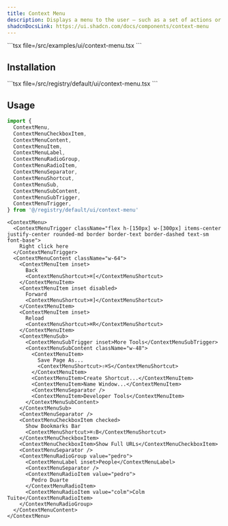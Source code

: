 ```yaml
---
title: Context Menu
description: Displays a menu to the user — such as a set of actions or functions.
shadcnDocsLink: https://ui.shadcn.com/docs/components/context-menu
---
```


<ComponentPreview component="context-menu">
  ```tsx file=<rootDir>/src/examples/ui/context-menu.tsx
  ```
</ComponentPreview>

## Installation

<Installation component="context-menu">
  ```tsx file=<rootDir>/src/registry/default/ui/context-menu.tsx
  ```
</Installation>

## Usage

```ts
import {
  ContextMenu,
  ContextMenuCheckboxItem,
  ContextMenuContent,
  ContextMenuItem,
  ContextMenuLabel,
  ContextMenuRadioGroup,
  ContextMenuRadioItem,
  ContextMenuSeparator,
  ContextMenuShortcut,
  ContextMenuSub,
  ContextMenuSubContent,
  ContextMenuSubTrigger,
  ContextMenuTrigger,
} from '@/registry/default/ui/context-menu'
```

```tsx
<ContextMenu>
  <ContextMenuTrigger className="flex h-[150px] w-[300px] items-center justify-center rounded-md border border-text border-dashed text-sm font-base">
    Right click here
  </ContextMenuTrigger>
  <ContextMenuContent className="w-64">
    <ContextMenuItem inset>
      Back
      <ContextMenuShortcut>⌘[</ContextMenuShortcut>
    </ContextMenuItem>
    <ContextMenuItem inset disabled>
      Forward
      <ContextMenuShortcut>⌘]</ContextMenuShortcut>
    </ContextMenuItem>
    <ContextMenuItem inset>
      Reload
      <ContextMenuShortcut>⌘R</ContextMenuShortcut>
    </ContextMenuItem>
    <ContextMenuSub>
      <ContextMenuSubTrigger inset>More Tools</ContextMenuSubTrigger>
      <ContextMenuSubContent className="w-48">
        <ContextMenuItem>
          Save Page As...
          <ContextMenuShortcut>⇧⌘S</ContextMenuShortcut>
        </ContextMenuItem>
        <ContextMenuItem>Create Shortcut...</ContextMenuItem>
        <ContextMenuItem>Name Window...</ContextMenuItem>
        <ContextMenuSeparator />
        <ContextMenuItem>Developer Tools</ContextMenuItem>
      </ContextMenuSubContent>
    </ContextMenuSub>
    <ContextMenuSeparator />
    <ContextMenuCheckboxItem checked>
      Show Bookmarks Bar
      <ContextMenuShortcut>⌘⇧B</ContextMenuShortcut>
    </ContextMenuCheckboxItem>
    <ContextMenuCheckboxItem>Show Full URLs</ContextMenuCheckboxItem>
    <ContextMenuSeparator />
    <ContextMenuRadioGroup value="pedro">
      <ContextMenuLabel inset>People</ContextMenuLabel>
      <ContextMenuSeparator />
      <ContextMenuRadioItem value="pedro">
        Pedro Duarte
      </ContextMenuRadioItem>
      <ContextMenuRadioItem value="colm">Colm Tuite</ContextMenuRadioItem>
    </ContextMenuRadioGroup>
  </ContextMenuContent>
</ContextMenu>
```